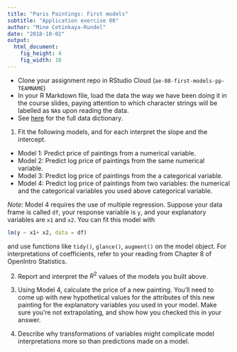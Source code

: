 ```yaml
---
title: "Paris Paintings: First models"
subtitle: "Application exercise 08"
author: "Mine Cetinkaya-Rundel"
date: "2018-10-02"
output: 
  html_document: 
    fig_height: 4
    fig_width: 10
---
```


- Clone your assignment repo in RStudio Cloud (`ae-08-first-models-pp-TEAMNAME`)
- In your R Markdown file, load the data the way we have been doing it in the course slides, paying attention to which character strings will be labelled as `NA`s upon reading the data.
- See [here](https://www2.stat.duke.edu/courses/Fall15/sta112.01/data/paris_paintings.html) for the full data dictionary.

1. Fit the following models, and for each interpret the slope and the intercept.
  - Model 1: Predict price of paintings from a numerical variable.
  - Model 2: Predict log price of paintings from the same numerical variable.
  - Model 3: Predict log price of paintings from the a categorical variable.
  - Model 4: Predict log price of paintings from two variables: the numerical and 
  the categorical variables you used above categorical variable.
  
*Note:* Model 4 requires the use of multiple regression. Suppose your data frame 
is called `df`, your response variable is `y`, and your explanatory variables 
are `x1` and `x2`. You can fit this model with

```r
lm(y ~ x1+ x2, data = df)
```

and use functions like `tidy()`, `glance()`, `augment()` on the model object.
For interpretations of coefficients, refer to your reading from Chapter 8 of 
OpenIntro Statistics.

2. Report and interpret the $R^2$ values of the models you built above.

3. Using Model 4, calculate the price of a new painting. You'll need to come up 
with new hypothetical values for the attributes of this new painting for the 
explanatory variables you used in your model. Make sure you're not extrapolating, 
and show how you checked this in your answer.

4. Describe why transformations of variables might complicate model interpretations 
more so than predictions made on a model.



